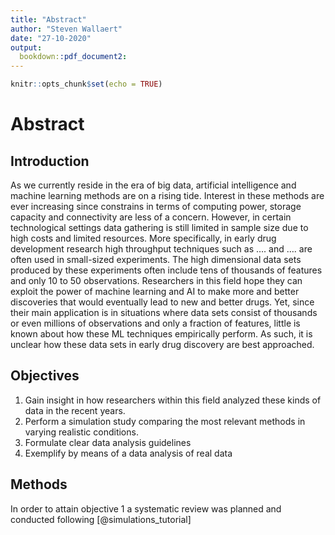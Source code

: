 ---
title: "Abstract"
author: "Steven Wallaert"
date: "27-10-2020"
output: 
  bookdown::pdf_document2:
---

```{r setup-abstract, include=FALSE}
knitr::opts_chunk$set(echo = TRUE)
```

# Abstract {-}


## Introduction

As we currently reside in the era of big data, artificial intelligence and machine learning methods are on a rising tide. Interest in these methods are ever increasing since constrains in terms of computing power, storage capacity and connectivity are less of a concern. However, in certain technological settings data gathering is still limited in sample size due to high costs and limited resources. More specifically, in early drug development research high throughput techniques such as .... and .... are often used in small-sized experiments. The high dimensional data sets produced by these experiments often include tens of thousands of features and only 10 to 50 observations. Researchers in this field hope they can exploit the power of machine learning and AI to make more and better discoveries that would eventually lead to new and better drugs. Yet, since their main application is in situations where data sets consist of thousands or even millions of observations and only a fraction of features, little is known about how these ML techniques empirically perform. As such, it is unclear how these data sets in early drug discovery are best approached.

## Objectives

1. Gain insight in how researchers within this field analyzed these kinds of data in the recent years.
2. Perform a simulation study comparing the most relevant methods in varying realistic conditions.
3. Formulate clear data analysis guidelines
4. Exemplify by means of a data analysis of real data

## Methods

In order to attain objective 1 a systematic review was planned and conducted following [@simulations_tutorial]